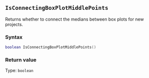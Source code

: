 ::: {.minipage data-latex="{\textwidth}"}
## `IsConnectingBoxPlotMiddlePoints`

Returns whether to connect the medians\index{graphs!box plots} between box plots for new projects.

### Syntax {-}

``` .lua
boolean IsConnectingBoxPlotMiddlePoints()
```

### Return value {-}

Type: `boolean`
:::
